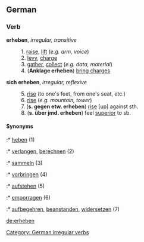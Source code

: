 ==German==
===Verb===
'''erheben''', ''irregular, transitive''
: 1. [[raise]], [[lift]] (''e.g. arm, voice'')
: 2. [[levy]], [[charge]]
: 3. [[gather]], [[collect]] (''e.g. data, material'')
: 4. ('''Anklage erheben''') [[bring charges]]

'''sich erheben''', ''irregular, reflexive''
: 5. [[rise]] (to one's feet, from one's seat, etc.)
: 6. [[rise]] (''e.g. mountain, tower'')
: 7. ('''s. gegen etw. erheben''') [[rise]] [up] against sth.
: 8. ('''s. über jmd. erheben''') feel [[superior]] to sb.

====Synonyms====
:* [[heben]] (1)
:* [[verlangen]], [[berechnen]] (2)
:* [[sammeln]] (3)
:* [[vorbringen]] (4)
:* [[aufstehen]] (5)
:* [[emporragen]] (6)
:* [[aufbegehren]], [[beanstanden]], [[widersetzen]] (7)

[[de:erheben]]
[[Category: German irregular verbs]]
